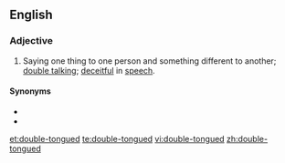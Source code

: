 ==English==

===Adjective===
{{en-adj}}

# {{idiomatic}} Saying one thing to one person and something different to another; [[double talk]]ing; [[deceitful]] in [[speech]].

====Synonyms====
* {{l/en|twi-tongued}}
* {{l/en|two-tongued}}

[[et:double-tongued]]
[[te:double-tongued]]
[[vi:double-tongued]]
[[zh:double-tongued]]